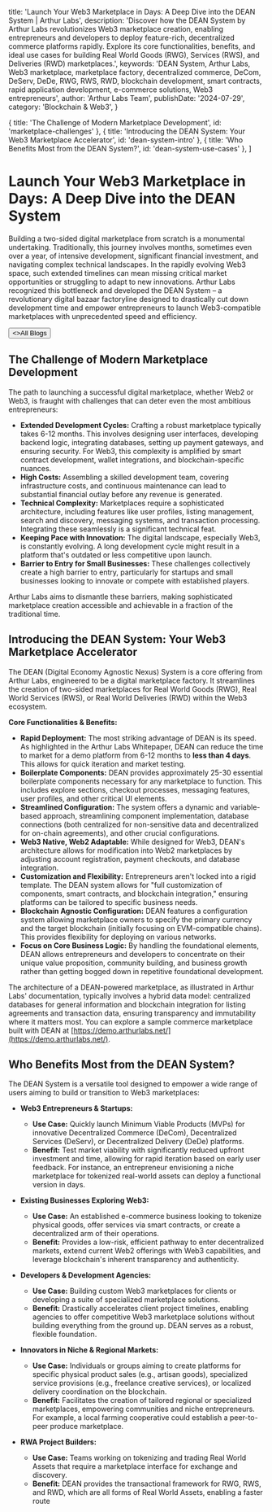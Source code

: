 
  title: 'Launch Your Web3 Marketplace in Days: A Deep Dive into the DEAN System | Arthur Labs',
  description: 'Discover how the DEAN System by Arthur Labs revolutionizes Web3 marketplace creation, enabling entrepreneurs and developers to deploy feature-rich, decentralized commerce platforms rapidly. Explore its core functionalities, benefits, and ideal use cases for building Real World Goods (RWG), Services (RWS), and Deliveries (RWD) marketplaces.',
  keywords: 'DEAN System, Arthur Labs, Web3 marketplace, marketplace factory, decentralized commerce, DeCom, DeServ, DeDe, RWG, RWS, RWD, blockchain development, smart contracts, rapid application development, e-commerce solutions, Web3 entrepreneurs',
  author: 'Arthur Labs Team',
  publishDate: '2024-07-29',
  category: 'Blockchain & Web3',
}

  { title: 'The Challenge of Modern Marketplace Development', id: 'marketplace-challenges' },
  { title: 'Introducing the DEAN System: Your Web3 Marketplace Accelerator', id: 'dean-system-intro' },
  { title: 'Who Benefits Most from the DEAN System?', id: 'dean-system-use-cases' },
]

<HeroPattern />

# Launch Your Web3 Marketplace in Days: A Deep Dive into the DEAN System

Building a two-sided digital marketplace from scratch is a monumental undertaking. Traditionally, this journey involves months, sometimes even over a year, of intensive development, significant financial investment, and navigating complex technical landscapes. In the rapidly evolving Web3 space, such extended timelines can mean missing critical market opportunities or struggling to adapt to new innovations. Arthur Labs recognized this bottleneck and developed the DEAN System – a revolutionary digital bazaar factoryline designed to drastically cut down development time and empower entrepreneurs to launch Web3-compatible marketplaces with unprecedented speed and efficiency.

<div className="not-prose mt-6 mb-16 flex gap-3">
  <Button href="/blogs" arrow="left">
    <>All Blogs</>
  </Button>
</div>

<h2 id="marketplace-challenges">The Challenge of Modern Marketplace Development</h2>

The path to launching a successful digital marketplace, whether Web2 or Web3, is fraught with challenges that can deter even the most ambitious entrepreneurs:

*   **Extended Development Cycles:** Crafting a robust marketplace typically takes 6-12 months. This involves designing user interfaces, developing backend logic, integrating databases, setting up payment gateways, and ensuring security. For Web3, this complexity is amplified by smart contract development, wallet integrations, and blockchain-specific nuances.
*   **High Costs:** Assembling a skilled development team, covering infrastructure costs, and continuous maintenance can lead to substantial financial outlay before any revenue is generated.
*   **Technical Complexity:** Marketplaces require a sophisticated architecture, including features like user profiles, listing management, search and discovery, messaging systems, and transaction processing. Integrating these seamlessly is a significant technical feat.
*   **Keeping Pace with Innovation:** The digital landscape, especially Web3, is constantly evolving. A long development cycle might result in a platform that's outdated or less competitive upon launch.
*   **Barrier to Entry for Small Businesses:** These challenges collectively create a high barrier to entry, particularly for startups and small businesses looking to innovate or compete with established players.

Arthur Labs aims to dismantle these barriers, making sophisticated marketplace creation accessible and achievable in a fraction of the traditional time.

<h2 id="dean-system-intro">Introducing the DEAN System: Your Web3 Marketplace Accelerator</h2>

The DEAN (Digital Economy Agnostic Nexus) System is a core offering from Arthur Labs, engineered to be a digital marketplace factory. It streamlines the creation of two-sided marketplaces for Real World Goods (RWG), Real World Services (RWS), or Real World Deliveries (RWD) within the Web3 ecosystem.

**Core Functionalities & Benefits:**

*   **Rapid Deployment:** The most striking advantage of DEAN is its speed. As highlighted in the Arthur Labs Whitepaper, DEAN can reduce the time to market for a demo platform from 6-12 months to **less than 4 days**. This allows for quick iteration and market testing.
*   **Boilerplate Components:** DEAN provides approximately 25-30 essential boilerplate components necessary for any marketplace to function. This includes explore sections, checkout processes, messaging features, user profiles, and other critical UI elements.
*   **Streamlined Configuration:** The system offers a dynamic and variable-based approach, streamlining component implementation, database connections (both centralized for non-sensitive data and decentralized for on-chain agreements), and other crucial configurations.
*   **Web3 Native, Web2 Adaptable:** While designed for Web3, DEAN's architecture allows for modification into Web2 marketplaces by adjusting account registration, payment checkouts, and database integration.
*   **Customization and Flexibility:** Entrepreneurs aren't locked into a rigid template. The DEAN system allows for "full customization of components, smart contracts, and blockchain integration," ensuring platforms can be tailored to specific business needs.
*   **Blockchain Agnostic Configuration:** DEAN features a configuration system allowing marketplace owners to specify the primary currency and the target blockchain (initially focusing on EVM-compatible chains). This provides flexibility for deploying on various networks.
*   **Focus on Core Business Logic:** By handling the foundational elements, DEAN allows entrepreneurs and developers to concentrate on their unique value proposition, community building, and business growth rather than getting bogged down in repetitive foundational development.

The architecture of a DEAN-powered marketplace, as illustrated in Arthur Labs' documentation, typically involves a hybrid data model: centralized databases for general information and blockchain integration for listing agreements and transaction data, ensuring transparency and immutability where it matters most. You can explore a sample commerce marketplace built with DEAN at [https://demo.arthurlabs.net/](https://demo.arthurlabs.net/).

<h2 id="dean-system-use-cases">Who Benefits Most from the DEAN System?</h2>

The DEAN System is a versatile tool designed to empower a wide range of users aiming to build or transition to Web3 marketplaces:

*   **Web3 Entrepreneurs & Startups:**
    *   **Use Case:** Quickly launch Minimum Viable Products (MVPs) for innovative Decentralized Commerce (DeCom), Decentralized Services (DeServ), or Decentralized Delivery (DeDe) platforms.
    *   **Benefit:** Test market viability with significantly reduced upfront investment and time, allowing for rapid iteration based on early user feedback. For instance, an entrepreneur envisioning a niche marketplace for tokenized real-world assets can deploy a functional version in days.

*   **Existing Businesses Exploring Web3:**
    *   **Use Case:** An established e-commerce business looking to tokenize physical goods, offer services via smart contracts, or create a decentralized arm of their operations.
    *   **Benefit:** Provides a low-risk, efficient pathway to enter decentralized markets, extend current Web2 offerings with Web3 capabilities, and leverage blockchain's inherent transparency and authenticity.

*   **Developers & Development Agencies:**
    *   **Use Case:** Building custom Web3 marketplaces for clients or developing a suite of specialized marketplace solutions.
    *   **Benefit:** Drastically accelerates client project timelines, enabling agencies to offer competitive Web3 marketplace solutions without building everything from the ground up. DEAN serves as a robust, flexible foundation.

*   **Innovators in Niche & Regional Markets:**
    *   **Use Case:** Individuals or groups aiming to create platforms for specific physical product sales (e.g., artisan goods), specialized service provisions (e.g., freelance creative services), or localized delivery coordination on the blockchain.
    *   **Benefit:** Facilitates the creation of tailored regional or specialized marketplaces, empowering communities and niche entrepreneurs. For example, a local farming cooperative could establish a peer-to-peer produce marketplace.

*   **RWA Project Builders:**
    *   **Use Case:** Teams working on tokenizing and trading Real World Assets that require a marketplace interface for exchange and discovery.
    *   **Benefit:** DEAN provides the transactional framework for RWG, RWS, and RWD, which are all forms of Real World Assets, enabling a faster route

<div className="mt-16">
  <Socials />
</div>